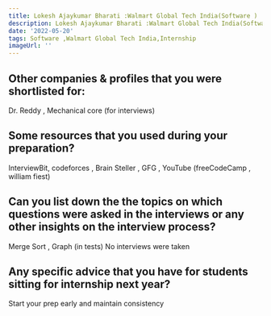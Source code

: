 ```yaml
---
title: Lokesh Ajaykumar Bharati :Walmart Global Tech India(Software )
description: Lokesh Ajaykumar Bharati :Walmart Global Tech India(Software )
date: '2022-05-20'
tags: Software ,Walmart Global Tech India,Internship
imageUrl: ''
---
```


## Other companies & profiles that you were shortlisted for:
Dr. Reddy , Mechanical core (for interviews) 

## Some resources that you used during your preparation?
InterviewBit, codeforces , Brain Steller  ,  GFG , YouTube (freeCodeCamp , william fiest)

## Can you list down the the topics on which questions were asked in the interviews or any other insights on the interview process?
Merge Sort , Graph (in tests) 
No interviews were taken 
## Any specific advice that you have for students sitting for internship next year?
Start your prep early and maintain consistency

